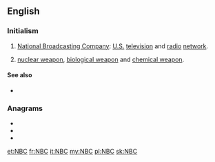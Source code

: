 ==English==

===Initialism===
{{rfc-header|Initialism}}
{{head|en|initialism}}

# [[wikipedia:NBC|National Broadcasting Company]]: [[United States|U.S.]] [[television]] and [[radio]] [[network]].
# {{label|en|weapons}} [[nuclear weapon]], [[biological weapon]] and [[chemical weapon]].

====See also====
* {{sense|nuclear, biological, chemical}} {{l|en|ABC}}

===Anagrams===
* {{l|en|BCN}}
* {{l|en|BNC}}
* {{l|en|CBN}}

[[et:NBC]]
[[fr:NBC]]
[[it:NBC]]
[[my:NBC]]
[[pl:NBC]]
[[sk:NBC]]